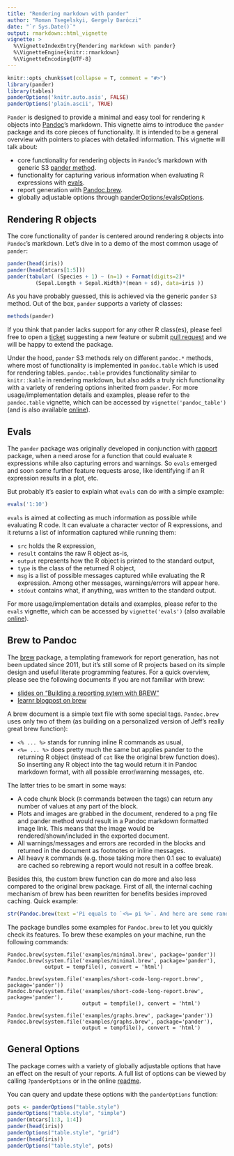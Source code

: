 ```yaml
---
title: "Rendering markdown with pander"
author: "Roman Tsegelskyi, Gergely Daróczi"
date: "`r Sys.Date()`"
output: rmarkdown::html_vignette
vignette: >
  %\VignetteIndexEntry{Rendering markdown with pander}
  %\VignetteEngine{knitr::rmarkdown}
  %\VignetteEncoding{UTF-8}
---
```


```r
knitr::opts_chunk$set(collapse = T, comment = "#>")
library(pander)
library(tables)
panderOptions('knitr.auto.asis', FALSE)
panderOptions('plain.ascii', TRUE)
```

`Pander` is designed to provide a minimal and easy tool for rendering `R` objects into [Pandoc](https://pandoc.org/)'s markdown. This vignette aims to introduce the `pander` package and its core pieces of functionality. It is intended to be a general overview with pointers to places with detailed information. This vignette will talk about:

* core functionality for rendering objects in `Pandoc`'s markdown with generic S3 [pander method](#rendering-r-objects).
* functionality for capturing various information when evaluating R expressions with [evals](#evals).
* report generation with [Pandoc.brew](#brew-to-pandoc).
* globally adjustable options through [panderOptions/evalsOptions](#general-options).

## Rendering R objects

The core functionality of `pander` is centered around rendering `R` objects into `Pandoc`'s markdown. Let's dive in to a demo of the most common usage of `pander`:

```r
pander(head(iris))
pander(head(mtcars[1:5]))
pander(tabular( (Species + 1) ~ (n=1) + Format(digits=2)*
         (Sepal.Length + Sepal.Width)*(mean + sd), data=iris ))
```

As you have probably guessed, this is achieved via the generic `pander` `S3` method. Out of the box, `pander` supports a variety of classes:

```r
methods(pander)
```

If you think that pander lacks support for any other R class(es), please feel free to open a [ticket](https://github.com/Rapporter/pander/pulls) suggesting a new feature or submit [pull request](https://github.com/Rapporter/pander/issues) and we will be happy to extend the package.

Under the hood, `pander` S3 methods rely on different `pandoc.*` methods, where most of functionality is implemented in `pandoc.table` which is used for rendering tables. `pandoc.table` provides functionality similar to `knitr::kable` in rendering markdown, but also adds a truly rich functionality with a variety of rendering options inherited from `pander`. For more usage/implementation details and examples, please refer to the `pandoc.table` vignette, which can be accessed by `vignette('pandoc_table')` (and is also available [online](https://rapporter.github.io/pander/pandoc_table.html)).

## Evals

The `pander` package was originally developed in conjunction with [rapport](https://github.com/Rapporter/rapport) package, when a need arose for a function that could evaluate `R` expressions while also capturing errors and warnings. So `evals` emerged and soon some further feature requests arose, like identifying if an R expression results in a plot, etc.

But probably it's easier to explain what `evals` can do with a simple example:

```r
evals('1:10')
```

`evals` is aimed at collecting as much information as possible while evaluating R code. It can evaluate a character vector of R expressions, and it returns a list of information captured while running them:

* `src` holds the R expression,
* `result` contains the raw R object as-is,
* `output` represents how the R object is printed to the standard output,
* `type` is the class of the returned R object,
* `msg` is a list of possible messages captured while evaluating the R expression. Among other messages, warnings/errors will appear here.
* `stdout` contains what, if anything, was written to the standard output.

For more usage/implementation details and examples, please refer to the `evals` vignette, which can be accessed by `vignette('evals')` (also available [online](https://rapporter.github.io/pander/evals.html)).

## Brew to Pandoc

The [brew](https://cran.r-project.org/package=brew) package, a templating framework for report generation, has not been updated since 2011, but it's still some of R projects based on its simple design and useful literate programming features. For a quick overview, please see the following documents if you are not familiar with brew:

* [slides on "Building a reporting sytem with BREW"](https://www.slideshare.net/xavierguardiola/building-a-reporting-sytem-with-brew)
* [learnr blogpost on brew](https://learnr.wordpress.com/2009/09/09/brew-creating-repetitive-reports/)

A brew document is a simple text file with some special tags. `Pandoc.brew` uses only two of them (as building on a personalized version of Jeff's really great brew function):

* `<% ... %>` stands for running inline R commands as usual,
* `<%= ... %>` does pretty much the same but applies pander to the returning R object (instead of `cat` like the original brew function does). So inserting any R object into the tag would return it in Pandoc markdown format, with all possible error/warning messages, etc.

The latter tries to be smart in some ways:

* A code chunk block (`R` commands between the tags) can return any number of values at any part of the block.
* Plots and images are grabbed in the document, rendered to a png file and pander method would result in a Pandoc markdown formatted image link. This means that the image would be rendered/shown/included in the exported document.
* All warnings/messages and errors are recorded in the blocks and returned in the document as footnotes or inline messages.
* All heavy `R` commands (e.g. those taking more then 0.1 sec to evaluate) are cached so rebrewing a report would not result in a coffee break.

Besides this, the custom brew function can do more and also less compared to the original brew package. First of all, the internal caching mechanism of brew has been rewritten for benefits besides improved caching. Quick example:

```r
str(Pandoc.brew(text ='Pi equals to `<%= pi %>`. And here are some random data: `<%= runif(10)%>`'))
```

The package bundles some examples for `Pandoc.brew` to let you quickly check its features.
To brew these examples on your machine, run the following commands:

```
Pandoc.brew(system.file('examples/minimal.brew', package='pander'))
Pandoc.brew(system.file('examples/minimal.brew', package='pander'),
            output = tempfile(), convert = 'html')

Pandoc.brew(system.file('examples/short-code-long-report.brew', package='pander'))
Pandoc.brew(system.file('examples/short-code-long-report.brew', package='pander'),
                        output = tempfile(), convert = 'html')

Pandoc.brew(system.file('examples/graphs.brew', package='pander'))
Pandoc.brew(system.file('examples/graphs.brew', package='pander'),
                        output = tempfile(), convert = 'html')
```

## General Options

The package comes with a variety of globally adjustable options that have an effect on the result of your reports. A full list of options can be viewed by calling `?panderOptions` or in the online [readme](https://github.com/Rapporter/pander#general-options).

You can query and update these options with the `panderOptions` function:

```r
pots <- panderOptions("table.style")
panderOptions("table.style", "simple")
pander(mtcars[1:3, 1:4])
pander(head(iris))
panderOptions("table.style", "grid")
pander(head(iris))
panderOptions("table.style", pots)
```
